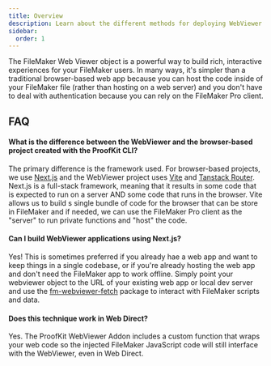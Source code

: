 ```yaml
---
title: Overview
description: Learn about the different methods for deploying WebViewer code to your FileMaker file.
sidebar:
  order: 1
---
```


The FileMaker Web Viewer object is a powerful way to build rich, interactive experiences for your FileMaker users. In many ways, it's simpler than a traditional browser-based web app because you can host the code inside of your FileMaker file (rather than hosting on a web server) and you don't have to deal with authentication because you can rely on the FileMaker Pro client.

## FAQ

#### What is the difference between the WebViewer and the browser-based project created with the ProofKit CLI?

The primary difference is the framework used. For browser-based projects, we use [Next.js](https://nextjs.org/) and the WebViewer project uses [Vite](https://vitejs.dev/) and [Tanstack Router](https://tanstack.com/router). Next.js is a full-stack framework, meaning that it results in some code that is expected to run on a server AND some code that runs in the browser. Vite allows us to build s single bundle of code for the browser that can be store in FileMaker and if needed, we can use the FileMaker Pro client as the "server" to run private functions and "host" the code.

#### Can I build WebViewer applications using Next.js?

Yes! This is sometimes preferred if you already hae a web app and want to keep things in a single codebase, or if you're already hosting the web app and don't need the FileMaker app to work offline. Simply point your webviewer object to the URL of your existing web app or local dev server and use the [fm-webviewer-fetch](https://fm-webviewer-fetch.proofgeist.com/) package to interact with FileMaker scripts and data.

#### Does this technique work in Web Direct?

Yes. The ProofKit WebViewer Addon includes a custom function that wraps your web code so the injected FileMaker JavaScript code will still interface with the WebViewer, even in Web Direct.
